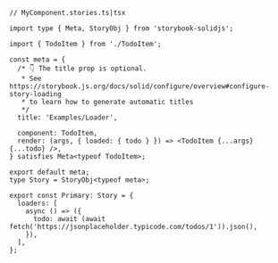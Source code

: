 ```tsx
// MyComponent.stories.ts|tsx

import type { Meta, StoryObj } from 'storybook-solidjs';

import { TodoItem } from './TodoItem';

const meta = {
  /* 👇 The title prop is optional.
   * See https://storybook.js.org/docs/solid/configure/overview#configure-story-loading
   * to learn how to generate automatic titles
   */
  title: 'Examples/Loader',

  component: TodoItem,
  render: (args, { loaded: { todo } }) => <TodoItem {...args} {...todo} />,
} satisfies Meta<typeof TodoItem>;

export default meta;
type Story = StoryObj<typeof meta>;

export const Primary: Story = {
  loaders: [
    async () => ({
      todo: await (await fetch('https://jsonplaceholder.typicode.com/todos/1')).json(),
    }),
  ],
};
```
